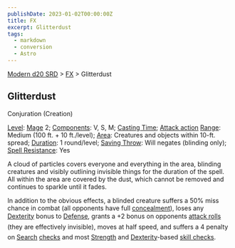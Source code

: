 ```yaml
---
publishDate: 2023-01-02T00:00:00Z
title: FX
excerpt: Glitterdust
tags:
  - markdown
  - conversion
  - Astro
---
```


[Modern d20 SRD](/#modernD20) > [FX](modern-d20-srd-fx-index) > Glitterdust

## Glitterdust

Conjuration (Creation)

[Level](modern-d20-srd-fx-level): [Mage](modern-d20-srd-classes-advanced-mage) 2; [Components](modern-d20-srd-fx-components): V, S, M; [Casting Time](modern-d20-srd-fx-casting-time); [Attack action](modern-d20-srd-combat-attack-actions) [Range](modern-d20-srd-fx-range): Medium (100 ft. + 10 ft./level); [Area](modern-d20-srd-fx-area): Creatures and objects within 10-ft. spread; [Duration](modern-d20-srd-fx-duration): 1 round/level; [Saving Throw](modern-d20-srd-basics-saving-throws): Will negates (blinding only); [Spell Resistance](modern-d20-srd-special-abilities-spell-resistance): Yes

A cloud of particles covers everyone and everything in the area, blinding creatures and visibly outlining invisible things for the duration of the spell. All within the area are covered by the dust, which cannot be removed and continues to sparkle until it fades.

In addition to the obvious effects, a blinded creature suffers a 50% miss chance in combat (all opponents have full [concealment](modern-d20-srd-combat-concealment)), loses any [Dexterity](modern-d20-srd-basics-ability-scores) bonus to [Defense](modern-d20-srd-combat-defense), grants a +2 bonus on opponents [attack rolls](modern-d20-srd-combat-attack-roll) (they are effectively invisible), moves at half speed, and suffers a 4 penalty on [Search](modern-d20-srd-skills-search) [checks](modern-d20-srd-skills-skill-basics-php#skill-check-index) and most [Strength](modern-d20-srd-basics-ability-scores) and [Dexterity](modern-d20-srd-basics-ability-scores)-based [skill checks](modern-d20-srd-skills-skill-basics-php#skill-checks-index).
